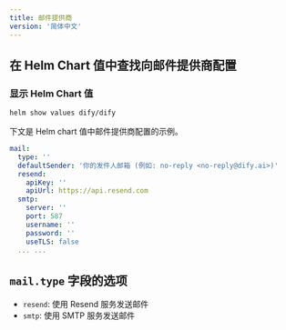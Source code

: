 ```yaml
---
title: 邮件提供商
version: '简体中文'
---
```


## 在 Helm Chart 值中查找向邮件提供商配置

### 显示 Helm Chart 值

```bash
helm show values dify/dify
````

下文是 Helm chart 值中邮件提供商配置的示例。

````yaml
mail:
  type: ''
  defaultSender: '你的发件人邮箱 (例如: no-reply <no-reply@dify.ai>)'
  resend:
    apiKey: ''
    apiUrl: https://api.resend.com
  smtp:
    server: ''
    port: 587
    username: ''
    password: ''
    useTLS: false
  ... ...
````


## `mail.type` 字段的选项
- `resend`: 使用 Resend 服务发送邮件
- `smtp`: 使用 SMTP 服务发送邮件

